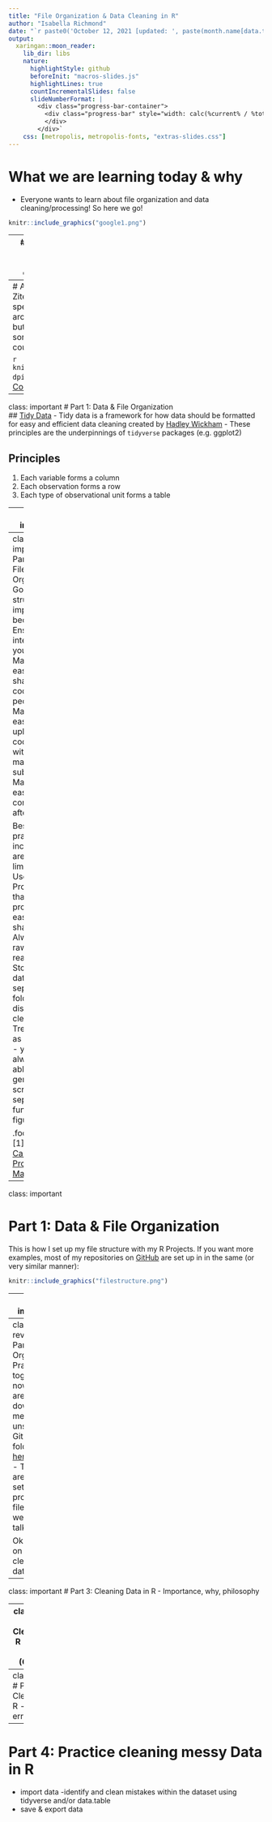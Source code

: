 ```yaml
---
title: "File Organization & Data Cleaning in R"
author: "Isabella Richmond"
date: "`r paste0('October 12, 2021 [updated: ', paste(month.name[data.table::month(Sys.Date())], data.table::mday(Sys.Date()), data.table::year(Sys.Date())), ']')`"
output:
  xaringan::moon_reader:
    lib_dir: libs
    nature:
      highlightStyle: github
      beforeInit: "macros-slides.js"
      highlightLines: true
      countIncrementalSlides: false
      slideNumberFormat: |
        <div class="progress-bar-container">
          <div class="progress-bar" style="width: calc(%current% / %total% * 100%);">
          </div>
        </div>`
    css: [metropolis, metropolis-fonts, "extras-slides.css"]
---
```


# What we are learning today & why 
- Everyone wants to learn about file organization and data cleaning/processing! So here we go! 

```r
knitr::include_graphics("google1.png")
```

---
# What we are learning today & why 
- Everyone wants to learn about file organization and data cleaning/processing! So here we go! 

```r
knitr::include_graphics("google2.png")
```


---
# A couple notes
- Data archiving in the Ziter lab 
  - We do have a place and and specific formatting requirements for data archiving - we can discuss this more later but this exists (reach out if this is something you want to do in the next couple of weeks)
  
```r
knitr::include_graphics("righttool.PNG", dpi = 150)
```
.footnote[
[1]: [Scientific Computing](https://sciencecomputing.io)
]


---
class: important
# Part 1: Data & File Organization  
## [Tidy Data](https://www.jstatsoft.org/article/view/v059i10) 
- Tidy data is a framework for how data should be formatted for easy and efficient data cleaning created by [Hadley Wickham](http://hadley.nz/)
  - These principles are the underpinnings of `tidyverse` packages (e.g. ggplot2)   


## Principles 
1. Each variable forms a column
2. Each observation forms a row 
2. Each type of observational unit forms a table

---
class: important 

# Part 1: Data & File Organization  
## Tidy Data 
- The best way to start data/file organization is to use best practices in data collection/spreadsheet formatting 
- There are some really [common spreadsheet errors](https://datacarpentry.org/spreadsheet-ecology-lesson/02-common-mistakes/index.html) that ecologists often use when collecting data 
- We are not going to format a spreadsheet today, but I'd encourage you to take a look at that link and incorporate suggestions next time you're collecting/inputting data


---
class: important 
# Part 1: Data & File Organization 
Good file structure is important because it: 
- Ensures the integrity of your data 
- Makes it easier to share your code with people 
- Makes it easier to upload your code/data with manuscript submission 
- Makes it easier to come back after a break 

Best practices include (but are not limited to): 
- Use an R Project file so that your project is easily shareable
- Always treat raw data as read-only
- Store cleaned data in a separate folder (or distinguish clearly)
- Treat output as disposable - you should always be able to re-generate with script
- Have separate function and figure scripts

.footnote[
[1]: [Software Carpentry Project Management](https://swcarpentry.github.io/r-novice-gapminder/02-project-intro/index.html)
]

---
class: important 

# Part 1: Data & File Organization

This is how I set up my file structure with my R Projects. If you want more examples, most of my repositories on [GitHub](https://github.com/icrichmond/) are set up in in the same (or very similar manner): 

```r
knitr::include_graphics("filestructure.png")
```

---
class: important 

# Part 1: Data & File Organization

This is how I set up my file structure with my R Projects. If you want more examples, most of my repositories on [GitHub](https://github.com/icrichmond/) are set up in in the same (or very similar manner): 

```r
knitr::include_graphics("filestructure2.png")
```

---
class: review
# Part 2: File Organization Practice 
All together now! 
- We are going to download messy and unstructured GitHub folder from [here](https://github.com/icrichmond/ZULE-data-cleaning-workshop) & unzip 
- Then we are going to set up an R project & the file structure we just talked about  





Ok... Moving on to cleaning data in R! 

---
class: important 
# Part 3: Cleaning Data in R 
- Importance, why, philosophy 

---
class: important
# Part 3: Cleaning Data in R 
- tidyverse & data.table (OpenRefine)

---
class: important
# Part 3: Cleaning Data in R 
- common errors/difficulties

---
# Part 4: Practice cleaning messy Data in R
- import data 
-identify and clean mistakes within the dataset using tidyverse and/or data.table 
- save & export data 


